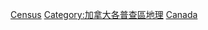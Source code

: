 {{container cat}}

[[Category:加拿大聚居地|Census]]
[[Category:加拿大各普查區地理|Category:加拿大各普查區地理]]
[[Category:各國二級行政區定居點|Canada]]